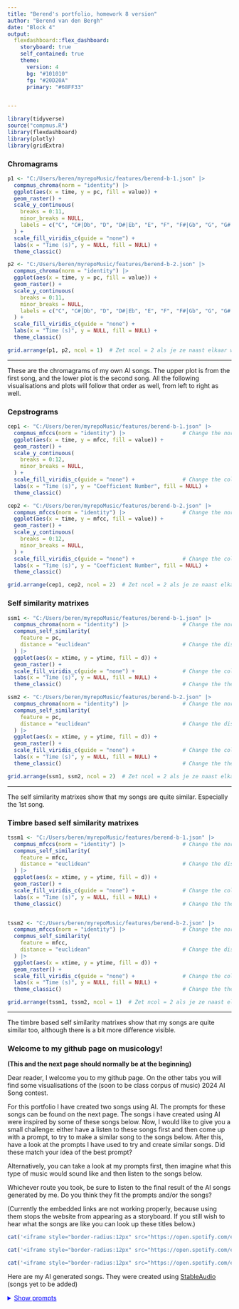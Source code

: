 ```yaml
---
title: "Berend's portfolio, homework 8 version"
author: "Berend van den Bergh"
date: "Block 4"
output: 
  flexdashboard::flex_dashboard:
    storyboard: true
    self_contained: true 
    theme:
      version: 4
      bg: "#101010"
      fg: "#20D20A"
      primary: "#68FF33"


---
```


```r
library(tidyverse)
source("compmus.R")
library(flexdashboard)
library(plotly)
library(gridExtra)
```


### Chromagrams

```r

p1 <- "C:/Users/beren/myrepoMusic/features/berend-b-1.json" |>                 
  compmus_chroma(norm = "identity") |>                 
  ggplot(aes(x = time, y = pc, fill = value)) + 
  geom_raster() +
  scale_y_continuous(
    breaks = 0:11,
    minor_breaks = NULL,
    labels = c("C", "C#|Db", "D", "D#|Eb", "E", "F", "F#|Gb", "G", "G#|Ab", "A", "A#|Bb", "B")
  ) +
  scale_fill_viridis_c(guide = "none") +               
  labs(x = "Time (s)", y = NULL, fill = NULL) +
  theme_classic()

p2 <- "C:/Users/beren/myrepoMusic/features/berend-b-2.json" |>                 
  compmus_chroma(norm = "identity") |>                 
  ggplot(aes(x = time, y = pc, fill = value)) + 
  geom_raster() +
  scale_y_continuous(
    breaks = 0:11,
    minor_breaks = NULL,
    labels = c("C", "C#|Db", "D", "D#|Eb", "E", "F", "F#|Gb", "G", "G#|Ab", "A", "A#|Bb", "B")
  ) +
  scale_fill_viridis_c(guide = "none") +               
  labs(x = "Time (s)", y = NULL, fill = NULL) +
  theme_classic()

grid.arrange(p1, p2, ncol = 1)  # Zet ncol = 2 als je ze naast elkaar wilt tonen

```

***

These are the chromagrams of my own AI songs. The upper plot is from the first song, and the lower plot is the second song. All the following visualisations and plots will follow that order as well, from left to right as well.


### Cepstrograms

```r

cep1 <- "C:/Users/beren/myrepoMusic/features/berend-b-1.json" |>             # Change the track
  compmus_mfccs(norm = "identity") |>                  # Change the norm
  ggplot(aes(x = time, y = mfcc, fill = value)) + 
  geom_raster() +
  scale_y_continuous(
    breaks = 0:12,
    minor_breaks = NULL,
  ) +
  scale_fill_viridis_c(guide = "none") +               # Change the colours?
  labs(x = "Time (s)", y = "Coefficient Number", fill = NULL) +
  theme_classic()

cep2 <- "C:/Users/beren/myrepoMusic/features/berend-b-2.json" |>             # Change the track
  compmus_mfccs(norm = "identity") |>                  # Change the norm
  ggplot(aes(x = time, y = mfcc, fill = value)) + 
  geom_raster() +
  scale_y_continuous(
    breaks = 0:12,
    minor_breaks = NULL,
  ) +
  scale_fill_viridis_c(guide = "none") +               # Change the colours?
  labs(x = "Time (s)", y = "Coefficient Number", fill = NULL) +
  theme_classic() 

grid.arrange(cep1, cep2, ncol = 2)  # Zet ncol = 2 als je ze naast elkaar wilt tonen

```


### Self similarity matrixes

```r

ssm1 <- "C:/Users/beren/myrepoMusic/features/berend-b-1.json" |>                   # Change the track
  compmus_chroma(norm = "identity") |>                 # Change the norm
  compmus_self_similarity(
    feature = pc,
    distance = "euclidean"                             # Change the distance
  ) |>   
  ggplot(aes(x = xtime, y = ytime, fill = d)) + 
  geom_raster() +
  scale_fill_viridis_c(guide = "none") +               # Change the colours?
  labs(x = "Time (s)", y = NULL, fill = NULL) +
  theme_classic()                                      # Change the theme?

ssm2 <- "C:/Users/beren/myrepoMusic/features/berend-b-2.json" |>                   # Change the track
  compmus_chroma(norm = "identity") |>                 # Change the norm
  compmus_self_similarity(
    feature = pc,
    distance = "euclidean"                             # Change the distance
  ) |>   
  ggplot(aes(x = xtime, y = ytime, fill = d)) + 
  geom_raster() +
  scale_fill_viridis_c(guide = "none") +               # Change the colours?
  labs(x = "Time (s)", y = NULL, fill = NULL) +
  theme_classic()                                      # Change the theme?

grid.arrange(ssm1, ssm2, ncol = 2)  # Zet ncol = 2 als je ze naast elkaar wilt tonen

```

***

The self similarity matrixes show that my songs are quite similar. Especially the 1st song.

### Timbre based self similarity matrixes

```r

tssm1 <- "C:/Users/beren/myrepoMusic/features/berend-b-1.json" |>                           # Change the track
  compmus_mfccs(norm = "identity") |>                  # Change the norm
  compmus_self_similarity(
    feature = mfcc,
    distance = "euclidean"                             # Change the distance
  ) |>   
  ggplot(aes(x = xtime, y = ytime, fill = d)) + 
  geom_raster() +
  scale_fill_viridis_c(guide = "none") +               # Change the colours?
  labs(x = "Time (s)", y = NULL, fill = NULL) +
  theme_classic()                                      # Change the theme?


tssm2 <- "C:/Users/beren/myrepoMusic/features/berend-b-2.json" |>                           # Change the track
  compmus_mfccs(norm = "identity") |>                  # Change the norm
  compmus_self_similarity(
    feature = mfcc,
    distance = "euclidean"                             # Change the distance
  ) |>   
  ggplot(aes(x = xtime, y = ytime, fill = d)) + 
  geom_raster() +
  scale_fill_viridis_c(guide = "none") +               # Change the colours?
  labs(x = "Time (s)", y = NULL, fill = NULL) +
  theme_classic()                                      # Change the theme?

grid.arrange(tssm1, tssm2, ncol = 1)  # Zet ncol = 2 als je ze naast elkaar wilt tonen


```

***

The timbre based self similarity matrixes show that my songs are quite similar too, although there is a bit more difference visible.


### Welcome to my github page on musicology!

**(This and the next page should normally be at the beginning)**

Dear reader, I welcome you to my github page. On the other tabs you will find some visualisations of the (soon to be class corpus of music) 2024 AI Song contest. 

For this portfolio I have created two songs using AI. The prompts for these songs can be found on the next page. The songs i have created using AI were inspired by some of these songs below. Now, I would like to give you a small challenge: either have a listen to these songs first and then come up with a prompt, to try to make a similar song to the songs below. After this, have a look at the prompts I have used to try and create similar songs. Did these match your idea of the best prompt?

Alternatively, you can take a look at my prompts first, then imagine what this type of music would sound like and then listen to the songs below. 

Whichever route you took, be sure to listen to the final result of the AI songs generated by me. Do you think they fit the prompts and/or the songs?

(Currently the embedded links are not working properly, because using them stops the website from appearing as a storyboard. If you still wish to hear what the songs are like you can look up these titles below.)

```r
cat('<iframe style="border-radius:12px" src="https://open.spotify.com/embed/track/6iGMRy5RDMiAdTpuMB5gAm?utm_source=generator" width="100%" height="80" frameborder="0" allowfullscreen="" allow="autoplay; clipboard-write; encrypted-media; fullscreen; picture-in-picture"></iframe>')

cat('<iframe style="border-radius:12px" src="https://open.spotify.com/embed/track/2I7Ph7hRkjOMgy9WCsE4F3?utm_source=generator" width="100%" height="80" frameborder="0" allowfullscreen="" allow="autoplay; clipboard-write; encrypted-media; fullscreen; picture-in-picture"></iframe>')

cat('<iframe style="border-radius:12px" src="https://open.spotify.com/embed/track/1C5mmdbWD5ksvTU0gHPfao?utm_source=generator" width="100%" height="80" frameborder="0" allowfullscreen="" allow="autoplay; clipboard-write; encrypted-media; fullscreen; picture-in-picture"></iframe>')
```

Here are my AI generated songs. They were created using [StableAudio](https://www.stableaudio.com/)
(songs yet to be added)

<details>
  <summary style="color: blue; text-decoration: underline; cursor: pointer;">Show prompts</summary>
  
The prompt for the first song was: *"A house/hardgroove beat with high energy and danceability, a blend of hefty kicks with catchy riffs and stabs, with a BPM of 143, the key should be in C# Major and the camelot should be 3B."*

The prompt for the second song was: *"A hardhouse/trance beat with high energy and danceability, with a bpm of 150, the key should be in F# Minor and the camelot should be 11A. It should have a strong basskick."*

I came up with these prompts by looking up descriptions of the artists of the songs that I tried to recreate, and copying how their styles were described. I also looked up these songs on [Tunebat](https://tunebat.com/), which is a website that shows lots of musical data on any song via the spotify API.

### Visualising the class corpus and my own genAI tracks

```r
classcorp <- read_csv("C:/Users/beren/myrepoMusic/compmus2025.csv")

classcorp <- classcorp |> 
  mutate(highlight = ifelse(filename %in% c("berend-b-1", "berend-b-2"), "yes", "no"))

ggplot(classcorp, aes(
    x = tempo,
    y = arousal,
    size = instrumentalness,
    colour = danceability
  )) +


  geom_point(alpha = 0.7, position = position_jitter(width = 0, height = 0.2)) +              # Scatter plot.
  geom_rug(linewidth = 0.2) + # Add 'fringes' to show data distribution.
 
  scale_x_continuous(         # Fine-tune the x axis.
    limits = c(70, 150),
    breaks = c(80, 100, 120, 140), # Specify grid lines
    minor_breaks = NULL       # Remove 'minor' grid lines.
  ) +
  
   # Highlighting your own songs
  geom_point(
    #data = classcorp |> filter(filename %in% c("berend-b-1", "berend-b-2")),
    data = classcorp |> filter(highlight == "yes")

    #aes(x = tempo, y = arousal, colour = danceability, size = instrumentalness)
    
  ) +
  geom_text(
    data = classcorp |> filter(filename %in% c("berend-b-1", "berend-b-2")),
    aes(label = filename),
  hjust = -2.2,   # Shift slightly to the left
  vjust = -2.2,   # Move label above the point
  size = 3,        # Keep label readable but not too big
  color = "red"
  ) +
  
    # Adding annotation about size
  annotate(
    "text", 
    x = 140,  
    y = 6.8,  
    label = "Size = Instrumentalness", 
    size = 3, 
    hjust = 1,  
    color = "black"
  ) +
  
  scale_y_continuous(         # Fine-tune the y axis in the same way.
    limits = c(3, 7),
    breaks = c(4, 5, 6),
    minor_breaks = NULL
  ) +
  scale_colour_viridis_c() +  # Use the popular viridis colour palette.
  scale_size_continuous(      # Fine-tune the sizes of each point.
    trans = "exp",            # Use an exp transformation to emphasise loud..
    guide = "none"            # Remove the legend for size.
  ) +
  theme_light() +             # Use a simpler theme.
  labs(                       # Make the titles nice.
    x = "Tempo",
    y = "Arousal",
    colour = "Danceability"
  )
ggplotly()

# ------




```


***

This is my visualisation of the class corpus. 


### Conclusion and discussion!

I did not have too much time this week yet, but as one can see from the visualisations it is clear that my songs have very high dancebility and arousal in comparison to the class corpus, with an average tempo and low instrumentalness
